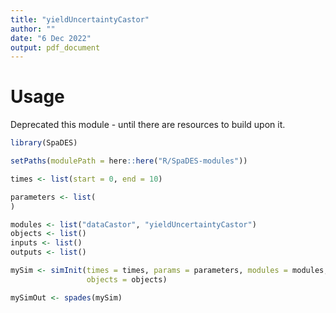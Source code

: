 ```yaml
---
title: "yieldUncertaintyCastor"
author: ""
date: "6 Dec 2022"
output: pdf_document
---
```

# Usage

Deprecated this module - until there are resources to build upon it.

```r
library(SpaDES)

setPaths(modulePath = here::here("R/SpaDES-modules"))

times <- list(start = 0, end = 10)

parameters <- list(
)

modules <- list("dataCastor", "yieldUncertaintyCastor")
objects <- list()
inputs <- list()
outputs <- list()

mySim <- simInit(times = times, params = parameters, modules = modules,
                 objects = objects)

mySimOut <- spades(mySim)
```